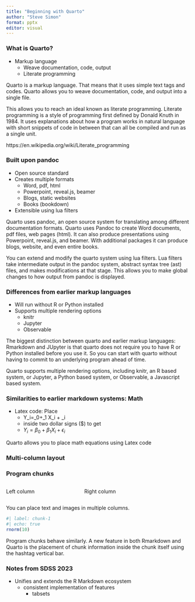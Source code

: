```yaml
---
title: "Beginning with Quarto"
author: "Steve Simon"
format: pptx
editor: visual
---
```


### What is Quarto?

-   Markup language
    -   Weave documentation, code, output
    -   Literate programming

::: notes
Quarto is a markup language. That means that it uses simple text tags and codes. Quarto allows you to weave documentation, code, and output into a single file.

This allows you to reach an ideal known as literate programming. Literate programming is a style of programming first defined by Donald Knuth in 1984. It uses explanations about how a program works in natural language with short snippets of code in between that can all be compiled and run as a single unit.

https://en.wikipedia.org/wiki/Literate_programming
:::

### Built upon pandoc

-   Open source standard
-   Creates multiple formats
    -   Word, pdf, html
    -   Powerpoint, reveal.js, beamer
    -   Blogs, static websites
    -   Books (bookdown)
-   Extensible using lua filters

::: notes
Quarto uses pandoc, an open source system for translating among different documentation formats. Quarto uses Pandoc to create Word documents, pdf files, web pages (html). It can also produce presentations using Powerpoint, reveal.js, and beamer. With additional packages it can produce blogs, website, and even entire books.

You can extend and modify the quarto system using lua filters. Lua filters take intermediate output in the pandoc system, abstract syntax tree (ast) files, and makes modifications at that stage. This allows you to make global changes to how output from pandoc is displayed.
:::

### Differences from earlier markup languages

-   Will run without R or Python installed
-   Supports multiple rendering options
    -   knitr
    -   Jupyter
    -   Observable

::: notes
The biggest distinction between quarto and earlier markup languages: Rmarkdown and JUpyter is that quarto does not require you to have R or Python installed before you use it. So you can start with quarto without having to commit to an underlying program ahead of time.

Quarto supports multiple rendering options, including knitr, an R based system, or Jupyter, a Python based system, or Observable, a Javascript based system.
:::

### Similarities to earlier markdown systems: Math

-   Latex code: Place
    -   Y_i=\beta\_0+\beta\_1 X_i + \epsilon\_i
    -   inside two dollar signs (\$) to get
    -   $Y_i=\beta_0+\beta_1 X_i + \epsilon_i$

::: notes
Quarto allows you to place math equations using Latex code
:::

### Multi-column layout

### Program chunks

::: columns
::: {.column width="40%"}
Left column
:::

::: {.column width="60%"}
Right column
:::
:::

::: notes
You can place text and images in multiple columns.
:::

```r
#| label: chunk-1
#| echo: true
rnorm(10)
```

::: notes
Program chunks behave similarly. A new feature in both Rmarkdown and Quarto is the placement of chunk information inside the chunk itself using the hashtag vertical bar.
:::

### Notes from SDSS 2023

-   Unifies and extends the R Markdown ecosystem
    -   consistent implementation of features
        -   tabsets
